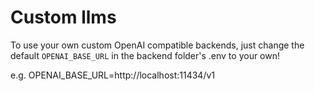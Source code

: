 # Custom llms

To use your own custom OpenAI compatible backends, just change the default `OPENAI_BASE_URL` in the backend folder's .env
to your own!

e.g. OPENAI_BASE_URL=http://localhost:11434/v1